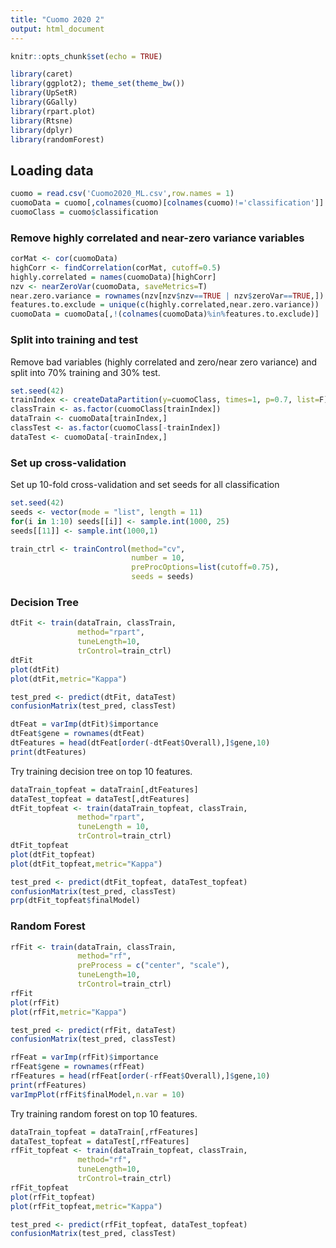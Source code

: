 ```yaml
---
title: "Cuomo 2020 2"
output: html_document
---
```


```r
knitr::opts_chunk$set(echo = TRUE)
```

```r
library(caret)
library(ggplot2); theme_set(theme_bw())
library(UpSetR)
library(GGally)
library(rpart.plot)
library(Rtsne)
library(dplyr)
library(randomForest)
```

## Loading data

```r
cuomo = read.csv('Cuomo2020_ML.csv',row.names = 1)
cuomoData = cuomo[,colnames(cuomo)[colnames(cuomo)!='classification']]
cuomoClass = cuomo$classification
```

### Remove highly correlated and near-zero variance variables


```r
corMat <- cor(cuomoData)
highCorr <- findCorrelation(corMat, cutoff=0.5)
highly.correlated = names(cuomoData)[highCorr]
nzv <- nearZeroVar(cuomoData, saveMetrics=T)
near.zero.variance = rownames(nzv[nzv$nzv==TRUE | nzv$zeroVar==TRUE,])
features.to.exclude = unique(c(highly.correlated,near.zero.variance))
cuomoData = cuomoData[,!(colnames(cuomoData)%in%features.to.exclude)]
```

### Split into training and test

Remove bad variables (highly correlated and zero/near zero variance) and split into 70% training and 30% test.

```r
set.seed(42)
trainIndex <- createDataPartition(y=cuomoClass, times=1, p=0.7, list=F)
classTrain <- as.factor(cuomoClass[trainIndex])
dataTrain <- cuomoData[trainIndex,]
classTest <- as.factor(cuomoClass[-trainIndex])
dataTest <- cuomoData[-trainIndex,]
```

### Set up cross-validation

Set up 10-fold cross-validation and set seeds for all classification

```r
set.seed(42)
seeds <- vector(mode = "list", length = 11)
for(i in 1:10) seeds[[i]] <- sample.int(1000, 25)
seeds[[11]] <- sample.int(1000,1)

train_ctrl <- trainControl(method="cv",
                           number = 10,
                           preProcOptions=list(cutoff=0.75),
                           seeds = seeds)
```

### Decision Tree

```r
dtFit <- train(dataTrain, classTrain,
               method="rpart",
               tuneLength=10,
               trControl=train_ctrl)
dtFit
plot(dtFit)
plot(dtFit,metric="Kappa")

test_pred <- predict(dtFit, dataTest)
confusionMatrix(test_pred, classTest)
```

```r
dtFeat = varImp(dtFit)$importance
dtFeat$gene = rownames(dtFeat)
dtFeatures = head(dtFeat[order(-dtFeat$Overall),]$gene,10)
print(dtFeatures)
```

Try training decision tree on top 10 features.

```r
dataTrain_topfeat = dataTrain[,dtFeatures]
dataTest_topfeat = dataTest[,dtFeatures]
dtFit_topfeat <- train(dataTrain_topfeat, classTrain,
               method="rpart",
               tuneLength = 10,
               trControl=train_ctrl)
dtFit_topfeat
plot(dtFit_topfeat)
plot(dtFit_topfeat,metric="Kappa")

test_pred <- predict(dtFit_topfeat, dataTest_topfeat)
confusionMatrix(test_pred, classTest)
prp(dtFit_topfeat$finalModel)
```

### Random Forest

```r
rfFit <- train(dataTrain, classTrain,
               method="rf",
               preProcess = c("center", "scale"),
               tuneLength=10,
               trControl=train_ctrl)
rfFit
plot(rfFit)
plot(rfFit,metric="Kappa")

test_pred <- predict(rfFit, dataTest)
confusionMatrix(test_pred, classTest)

```

```r
rfFeat = varImp(rfFit)$importance
rfFeat$gene = rownames(rfFeat)
rfFeatures = head(rfFeat[order(-rfFeat$Overall),]$gene,10)
print(rfFeatures)
varImpPlot(rfFit$finalModel,n.var = 10)
```

Try training random forest on top 10 features.

```r
dataTrain_topfeat = dataTrain[,rfFeatures]
dataTest_topfeat = dataTest[,rfFeatures]
rfFit_topfeat <- train(dataTrain_topfeat, classTrain,
               method="rf",
               tuneLength=10,
               trControl=train_ctrl)
rfFit_topfeat
plot(rfFit_topfeat)
plot(rfFit_topfeat,metric="Kappa")

test_pred <- predict(rfFit_topfeat, dataTest_topfeat)
confusionMatrix(test_pred, classTest)
```
